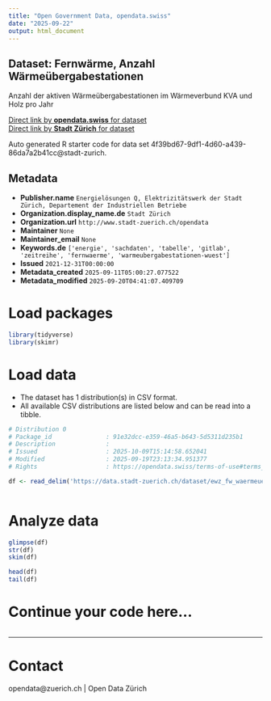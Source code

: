 ```yaml
---
title: "Open Government Data, opendata.swiss"
date: "2025-09-22"
output: html_document
---
```


## Dataset: Fernwärme, Anzahl Wärmeübergabestationen

Anzahl der aktiven Wärmeübergabestationen im Wärmeverbund KVA und Holz pro Jahr

[Direct link by **opendata.swiss** for dataset](https://opendata.swiss/de/dataset/fernwarme-anzahl-warmeubergabestationen1)<br>
[Direct link by **Stadt Zürich** for dataset](https://data.stadt-zuerich.ch/dataset/ewz_fw_waermeuebergabestationen_kva_und_holz)

Auto generated R starter code for data set 4f39bd67-9df1-4d60-a439-86da7a2b41cc@stadt-zurich.

## Metadata

- **Publisher.name** `Energielösungen Q, Elektrizitätswerk der Stadt Zürich, Departement der Industriellen Betriebe`
- **Organization.display_name.de** `Stadt Zürich`
- **Organization.url** `http://www.stadt-zuerich.ch/opendata`
- **Maintainer** `None`
- **Maintainer_email** `None`
- **Keywords.de** `['energie', 'sachdaten', 'tabelle', 'gitlab', 'zeitreihe', 'fernwaerme', 'warmeubergabestationen-wuest']`
- **Issued** `2021-12-31T00:00:00`
- **Metadata_created** `2025-09-11T05:00:27.077522`
- **Metadata_modified** `2025-09-20T04:41:07.409709`


# Load packages

```r

library(tidyverse)
library(skimr)

```

# Load data

-   The dataset has 1 distribution(s) in CSV format.
-   All available CSV distributions are listed below and can be read into a tibble.

```r

# Distribution 0
# Package_id               : 91e32dcc-e359-46a5-b643-5d5311d235b1
# Description              : 
# Issued                   : 2025-10-09T15:14:58.652041
# Modified                 : 2025-09-19T23:13:34.951377
# Rights                   : https://opendata.swiss/terms-of-use#terms_open

df <- read_delim('https://data.stadt-zuerich.ch/dataset/ewz_fw_waermeuebergabestationen_kva_und_holz/download/ewz_fw_waermeuebergabestationen_kva_und_holz.csv')



```

# Analyze data

```r

glimpse(df)
str(df)
skim(df)

head(df)
tail(df)

```

# Continue your code here...

```r

```

------------------------------------------------------------------------

# Contact

opendata@zuerich.ch | Open Data Zürich

